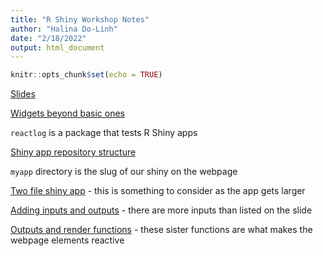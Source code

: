 ```yaml
---
title: "R Shiny Workshop Notes"
author: "Halina Do-Linh"
date: "2/18/2022"
output: html_document
---
```


```r
knitr::opts_chunk$set(echo = TRUE)
```

[Slides](https://ucsb-meds.github.io/shiny-workshop/#1)

[Widgets beyond basic ones](https://github.com/dreamRs/shinyWidgets)

`reactlog` is a package that tests R Shiny apps

[Shiny app repository structure](https://ucsb-meds.github.io/shiny-workshop/#26)

`myapp` directory is the slug of our shiny on the webpage

[Two file shiny app](https://ucsb-meds.github.io/shiny-workshop/#28)
- this is something to consider as the app gets larger 

[Adding inputs and outputs](https://ucsb-meds.github.io/shiny-workshop/#32)
- there are more inputs than listed on the slide 

[Outputs and render functions](https://ucsb-meds.github.io/shiny-workshop/#44)
- these sister functions are what makes the webpage elements reactive 



